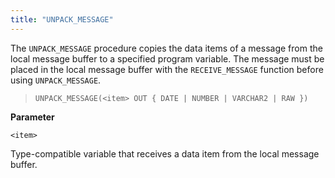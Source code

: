 ```yaml
---
title: "UNPACK_MESSAGE"
---
```




The `UNPACK_MESSAGE` procedure copies the data items of a message from the local message buffer to a specified program variable. The message must be placed in the local message buffer with the `RECEIVE_MESSAGE` function before using `UNPACK_MESSAGE`.

> `UNPACK_MESSAGE(<item> OUT { DATE | NUMBER | VARCHAR2 | RAW })`

**Parameter**

`<item>`

Type-compatible variable that receives a data item from the local message buffer.
